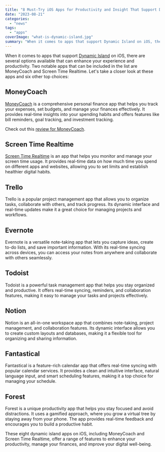 ```yaml
---
title: "8 Must-Try iOS Apps for Productivity and Insight That Support Dynamic Island"
date: "2023-08-21"
categories: 
  - "news"
tags: 
  - "apps"
coverImage: "what-is-dynamic-island.jpg"
summary: "When it comes to apps that support Dynamic Island on iOS, there are several options available that can enhance your experience and productivity."
---
```


When it comes to apps that support [Dynamic Island](/blog/dynamic-island-what-is-it-and-how-does-screen-time-realtime-uses-it) on iOS, there are several options available that can enhance your experience and productivity. Two notable apps that can be included in the list are MoneyCoach and Screen Time Realtime. Let's take a closer look at these apps and six other top choices:

## MoneyCoach
[MoneyCoach](/) is a comprehensive personal finance app that helps you track your expenses, set budgets, and manage your finances effectively. It provides real-time insights into your spending habits and offers features like bill reminders, goal tracking, and investment tracking.

Check out this [review for MoneyCoach](https://duuro.net/blog/moneycoach-app-review-your-pocket-sized-financial-wizard).
## Screen Time Realtime
[Screen Time Realtime](https://apps.apple.com/app/apple-store/id6452629146?pt=118449936&ct=articles&mt=8) is an app that helps you monitor and manage your screen time usage. It provides real-time data on how much time you spend on different apps and websites, allowing you to set limits and establish healthier digital habits.
## Trello
Trello is a popular project management app that allows you to organize tasks, collaborate with others, and track progress. Its dynamic interface and real-time updates make it a great choice for managing projects and workflows.
## Evernote
Evernote is a versatile note-taking app that lets you capture ideas, create to-do lists, and save important information. With its real-time syncing across devices, you can access your notes from anywhere and collaborate with others seamlessly.
## Todoist
Todoist is a powerful task management app that helps you stay organized and productive. It offers real-time syncing, reminders, and collaboration features, making it easy to manage your tasks and projects effectively.
## Notion
Notion is an all-in-one workspace app that combines note-taking, project management, and collaboration features. Its dynamic interface allows you to create custom layouts and databases, making it a flexible tool for organizing and sharing information.
## Fantastical
Fantastical is a feature-rich calendar app that offers real-time syncing with popular calendar services. It provides a clean and intuitive interface, natural language input, and smart scheduling features, making it a top choice for managing your schedule.
## Forest
Forest is a unique productivity app that helps you stay focused and avoid distractions. It uses a gamified approach, where you grow a virtual tree by staying away from your phone. The app provides real-time feedback and encourages you to build a productive habit.

These eight dynamic island apps on iOS, including MoneyCoach and Screen Time Realtime, offer a range of features to enhance your productivity, manage your finances, and improve your digital well-being.